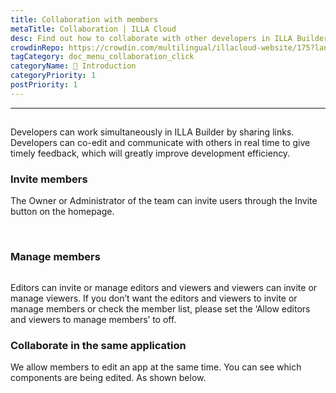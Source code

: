 ```yaml
---
title: Collaboration with members
metaTitle: Collaboration | ILLA Cloud
desc: Find out how to collaborate with other developers in ILLA Builder by sharing links, co-editing and communicating in real time to boost development efficiency.
crowdinRepo: https://crowdin.com/multilingual/illacloud-website/175?languages=en&filter=basic&value=0
tagCategory: doc_menu_collaboration_click
categoryName: 👋 Introduction
categoryPriority: 1
postPriority: 1
---
```

---

## <h2 hidden>Collaboration with members</h2>
Developers can work simultaneously in ILLA Builder by sharing links. Developers can co-edit and communicate with others in real time to give timely feedback, which will greatly improve development efficiency.

### Invite members

The Owner or Administrator of the team can invite users through the Invite button on the homepage. 

<img src='https://cdn.illacloud.com/official-website/img/docs/assemble/collaboration.png' alt="" />

<img src='https://cdn.illacloud.com/official-website/img/docs/assemble/collaboration(1).png' alt="" />

### Manage members

<img src='https://cdn.illacloud.com/official-website/img/docs/assemble/collaboration(2).png' alt="" />

Editors can invite or manage editors and viewers and viewers can invite or manage viewers. If you don’t want the editors and viewers to invite or manage members or check the member list, please set the ‘Allow editors and viewers to manage members’ to off.

### Collaborate in the same application

We allow members to edit an app at the same time. You can see which components are being edited. As shown below. 

<img src='https://cdn.illacloud.com/official-website/img/docs/assemble/collaboration(3).png' alt="" />
